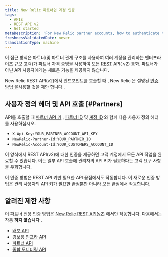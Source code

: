 ```yaml
---
title: New Relic 파트너쉽 계정 인증
tags:
  - APIs
  - REST API v2
  - Get started
metaDescription: 'For New Relic partner accounts, how to authenticate to our REST API (v2).'
freshnessValidatedDate: never
translationType: machine
---
```


이 접근 방식은 파트너(및 파트너 관계 구조를 사용하여 여러 계정을 관리하는 엔터프라이즈 규모 고객)가 파트너 자격 증명을 사용하여 모든 [REST](https://api.newrelic.com/) API( v2) 통화. 파트너가 아닌 API 사용자에게는 새로운 기능을 제공하지 않습니다.

New Relic REST API(v2)에서 엔드포인트를 호출할 때 <InlinePopover type="userKey"/>, New Relic 은 설명된 [인증 방법 을](/docs/apis/rest-api-v2/requirements/admins-api-key-partnerships#Partners)사용할 것을 제안 합니다 .

## 사용자 정의 헤더 및 API 호출 [#Partners]

API를 호출할 때 [파트너 API 키](/docs/accounts-partnerships/partnerships/partner-api/partner-api-reference#the-api-key) , [파트너 ID](/docs/accounts-partnerships/partnerships/partner-api/partner-api-reference#partner-id) 및 [계정 ID](/docs/accounts-partnerships/accounts/account-setup/account-id) 와 함께 다음 사용자 정의 헤더를 사용하십시오.

* `X-Api-Key:YOUR_PARTNER_ACCOUNT_API_KEY`
* `NewRelic-Partner-Id:YOUR_PARTNER_ID`
* `NewRelic-Account-Id:YOUR_CUSTOMERS_ACCOUNT_ID`

이 양식에서 REST API(v2)에 대한 인증을 제공하면 고객 계정에서 모든 API 작업을 완료할 수 있습니다. 이는 일부 API 호출에 관리자의 API 키가 필요하다는 고객 요구 사항을 우회합니다.

이 인증 방법은 REST API 키만 필요한 API 끝점에서도 작동합니다. 이 새로운 인증 방법은 관리 사용자의 API 키가 필요한 끝점뿐만 아니라 모든 끝점에서 작동합니다.

## 알려진 제한 사항

이 파트너 전용 인증 방법은 [New Relic REST API(v2)](https://api.newrelic.com/) 에서만 작동합니다. 다음에서는 작동 **하지 않습니다** .

* [배포 API](/docs/apm/new-relic-apm/maintenance/deployment-notifications#api)
* [경보용 인프라 API](/docs/infrastructure/new-relic-infrastructure/infrastructure-alert-conditions/rest-api-calls-new-relic-infrastructure-alerts)
* [파트너 API](/docs/accounts-partnerships/partnerships/partner-api/partner-api-reference)
* [종합 모니터링 API](/docs/apis/synthetics-rest-api/monitor-examples/manage-synthetics-monitors-rest-api)